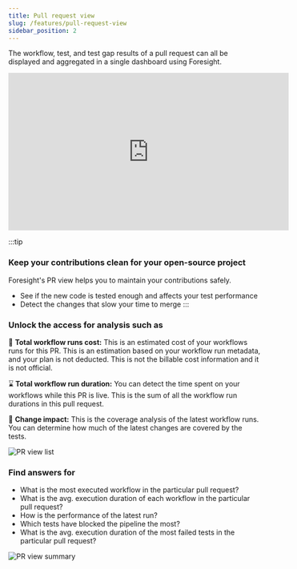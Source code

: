 ```yaml
---
title: Pull request view
slug: /features/pull-request-view
sidebar_position: 2
---
```

The workflow, test, and test gap results of a pull request can all be 
displayed and aggregated in a single dashboard using Foresight.

<iframe width="560" height="315" src="https://www.youtube.com/embed/x4fz30UU45s" title="YouTube video player" frameborder="0" allow="accelerometer; autoplay; clipboard-write; encrypted-media; gyroscope; picture-in-picture" allowfullscreen></iframe>
<br/>

:::tip
### Keep your contributions clean for your open-source project
Foresight's PR view helps you to maintain your contributions safely. 
- See if the new code is tested enough and affects your test performance
- Detect the changes that slow your time to merge
:::

### Unlock the access for analysis such as

🤑 **Total workflow runs cost:** This is an estimated cost of your workflows runs for this PR. This is an estimation based on your workflow run metadata, and your plan is not deducted. This is not the billable cost information and it is not official.

⌛️ **Total workflow run duration:** You can detect the time spent on your workflows while this PR is live. This is the sum of all the workflow run durations in this pull request. 

🫣 **Change impact:** This is the coverage analysis of the latest workflow runs. You can determine how much of the latest changes are covered by the tests.

![PR view list](/img/features/pr-view-list.png)

### Find answers for
- What is the most executed workflow in the particular pull request?
- What is the avg. execution duration of each workflow in the particular pull request?
- How is the performance of the latest run?
- Which tests have blocked the pipeline the most?
- What is the avg. execution duration of the most failed tests in the particular pull request?

![PR view summary](/img/features/pr-view-summary.png)
